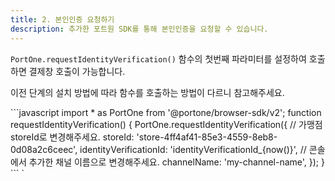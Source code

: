 ```yaml
---
title: 2. 본인인증 요청하기
description: 추가한 포트원 SDK를 통해 본인인증을 요청할 수 있습니다.
---
```





`PortOne.requestIdentityVerification()` 함수의 첫번째 파라미터를 설정하여 호출하면 결제창 호출이 가능합니다.

이전 단계의 설치 방법에 따라 함수를 호출하는 방법이 다르니 참고해주세요.

<Tabs>
<Tab title="NPM으로 추가한 경우">
```javascript
import * as PortOne from '@portone/browser-sdk/v2';
function requestIdentityVerification() {
  PortOne.requestIdentityVerification({
    // 가맹점 storeId로 변경해주세요.
    storeId: 'store-4ff4af41-85e3-4559-8eb8-0d08a2c6ceec',
    identityVerificationId: 'identityVerificationId_{now()}',
    // 콘솔에서 추가한 채널 이름으로 변경해주세요.
    channelName: 'my-channel-name',
  });
}
```

</Tab>

<Tab title="<script> 태그로 추가한 경우">
`<script>` 태그를 이용해 추가한 경우 전역 객체 `window`에 `PortOne` 객체가 추가됩니다.

```html
<script>
function requestIdentityVerification() {
  PortOne.requestIdentityVerification({
    // 가맹점 storeId로 변경해주세요.
    storeId: 'store-4ff4af41-85e3-4559-8eb8-0d08a2c6ceec',
    identityVerificationId: 'identityVerificationId_{now()}',
    // 콘솔에서 추가한 채널 이름으로 변경해주세요.
    channelName: 'my-channel-name',
  });
}
</script>
```

</Tab>
</Tabs>

<Hint style="info">
**본인인증 고유번호(identityVerificationId) 생성 시 유의사항**

본인인증 고유번호는 본인인증 창 요청 시 항상 **고유 값**으로 채번 되어야 합니다.

같은 고유번호로 본인인증 창을 여러번 열고 닫기를 반복하거나 실패한 경우에 재시도하는 등의 동작은 가능하지만, 한번 본인인증이 성공적으로 완료된 고유번호로는 다시 본인인증을 시도하는 것이 불가능합니다.

</Hint>
